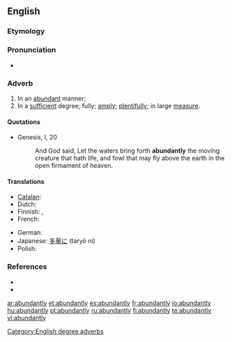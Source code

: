 ==English==

===Etymology===
{{suffix|abundant|ly}}

===Pronunciation===
* {{audio|en-us-abundantly.ogg|Audio (US)}}

===Adverb===
{{en-adv}}

# In an [[abundant]] manner;
# In a [[sufficient]] degree; fully; [[amply]]; [[plentifully]]; in large [[measure]].

====Quotations====
* {{RQ:AV}} Genesis, I, 20
*: And God said, Let the waters bring forth '''abundantly''' the moving creature that hath life, and fowl that may fly above the earth in the open firmament of heaven.

====Translations====
{{trans-top|in an abundant manner}}
* [[Catalan]]: {{t|ca|abundantment}}
* Dutch: {{t+|nl|overvloedig}}
* Finnish: {{t|fi|runsaasti}}, {{t|fi|yllin kyllin}}
* French: {{t+|fr|abondamment}}
{{trans-mid}}
* German: {{t+|de|reichlich}}
* Japanese: [[多量に]] (taryō ni)
* Polish: {{t-|pl|obficie}}
{{trans-bottom}}

===References===
* {{R:Century 1911}}
* {{R:Webster 1913}}

[[Category:English degree adverbs]]

[[ar:abundantly]]
[[et:abundantly]]
[[es:abundantly]]
[[fr:abundantly]]
[[io:abundantly]]
[[hu:abundantly]]
[[pt:abundantly]]
[[ru:abundantly]]
[[fi:abundantly]]
[[te:abundantly]]
[[vi:abundantly]]